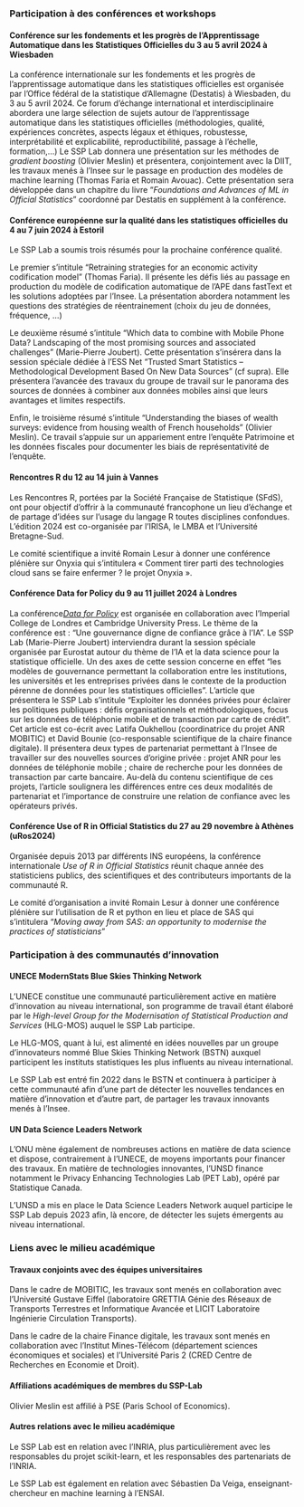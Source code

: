### Participation à des conférences et workshops

#### Conférence sur les fondements et les progrès de l'Apprentissage Automatique dans les Statistiques Officielles du 3 au 5 avril 2024 à Wiesbaden



La conférence internationale sur les fondements et les progrès de
l'apprentissage automatique dans les statistiques officielles est
organisée par l'Office fédéral de la statistique d'Allemagne (Destatis)
à Wiesbaden, du 3 au 5 avril 2024. Ce forum d'échange international et
interdisciplinaire abordera une large sélection de sujets autour de
l'apprentissage automatique dans les statistiques officielles
(méthodologies, qualité, expériences concrètes, aspects légaux et
éthiques, robustesse, interprétabilité et explicabilité,
reproductibilité, passage à l'échelle, formation,...) Le SSP Lab
donnera une présentation sur les méthodes de *gradient boosting*
(Olivier Meslin) et présentera, conjointement avec la DIIT, les travaux
menés à l'Insee sur le passage en production des modèles de machine
learning (Thomas Faria et Romain Avouac). Cette présentation sera
développée dans un chapitre du livre "*Foundations and Advances of ML
in Official Statistics*" coordonné par Destatis en supplément à la
conférence.



#### Conférence européenne sur la qualité dans les statistiques officielles du 4 au 7 juin 2024 à Estoril



Le SSP Lab a soumis trois résumés pour la prochaine conférence qualité.

Le premier s'intitule "Retraining strategies for an economic activity
codification model" (Thomas Faria). Il présente les défis liés au
passage en production du modèle de codification automatique de l'APE
dans fastText et les solutions adoptées par l'Insee. La présentation
abordera notamment les questions des stratégies de réentrainement (choix
du jeu de données, fréquence, ...)



Le deuxième résumé s'intitule "Which data to combine with Mobile Phone
Data? Landscaping of the most promising sources and associated
challenges" (Marie-Pierre Joubert). Cette présentation s'insérera dans
la session spéciale dédiée à l'ESS Net "Trusted Smart Statistics --
Methodological Development Based On New Data Sources" (cf supra). Elle
présentera l'avancée des travaux du groupe de travail sur le panorama
des sources de données à combiner aux données mobiles ainsi que leurs
avantages et limites respectifs.



Enfin, le troisième résumé s'intitule "Understanding the biases of
wealth surveys: evidence from housing wealth of French households"
(Olivier Meslin). Ce travail s'appuie sur un appariement entre l'enquête
Patrimoine et les données fiscales pour documenter les biais de
représentativité de l'enquête.



#### Rencontres R du 12 au 14 juin à Vannes



Les Rencontres R, portées par la Société Française de Statistique
(SFdS), ont pour objectif d'offrir à la communauté francophone un lieu
d'échange et de partage d'idées sur l'usage du langage R toutes
disciplines confondues. L'édition 2024 est co-organisée par l'IRISA, le
LMBA et l'Université Bretagne-Sud.



Le comité scientifique a invité Romain Lesur à donner une conférence
plénière sur Onyxia qui s'intitulera « Comment tirer parti des
technologies cloud sans se faire enfermer ? le projet Onyxia ».



#### Conférence Data for Policy du 9 au 11 juillet 2024 à Londres



La conférence[ ](https://dataforpolicy.org/data-for-policy-2024/)[*Data
for Policy*](https://dataforpolicy.org/data-for-policy-2024/) est
organisée en collaboration avec l'Imperial College de Londres et
Cambridge University Press. Le thème de la conférence est : "Une
gouvernance digne de confiance grâce à l'IA". Le SSP Lab (Marie-Pierre
Joubert) interviendra durant la session spéciale organisée par Eurostat
autour du thème de l'IA et la data science pour la statistique
officielle. Un des axes de cette session concerne en effet "les modèles
de gouvernance permettant la collaboration entre les institutions, les
universités et les entreprises privées dans le contexte de la production
pérenne de données pour les statistiques officielles". L'article que
présentera le SSP Lab s'intitule "Exploiter les données privées pour
éclairer les politiques publiques : défis organisationnels et
méthodologiques, focus sur les données de téléphonie mobile et de
transaction par carte de crédit". Cet article est co-écrit avec Latifa
Oukhellou (coordinatrice du projet ANR MOBITIC) et David Bounie
(co-responsable scientifique de la chaire finance digitale). Il
présentera deux types de partenariat permettant à l'Insee de travailler
sur des nouvelles sources d'origine privée : projet ANR pour les données
de téléphonie mobile ; chaire de recherche pour les données de
transaction par carte bancaire. Au-delà du contenu scientifique de ces
projets, l'article soulignera les différences entre ces deux modalités
de partenariat et l'importance de construire une relation de confiance
avec les opérateurs privés.



#### Conférence Use of R in Official Statistics du 27 au 29 novembre à Athènes (uRos2024)



Organisée depuis 2013 par différents INS européens, la conférence
internationale *Use of R in Official Statistics* réunit chaque année des
statisticiens publics, des scientifiques et des contributeurs importants
de la communauté R.



Le comité d'organisation a invité Romain Lesur à donner une conférence
plénière sur l'utilisation de R et python en lieu et place de SAS qui
s'intitulera "*Moving away from SAS: an opportunity to modernise the
practices of statisticians*"



###  Participation à des communautés d'innovation



#### UNECE ModernStats Blue Skies Thinking Network



L'UNECE constitue une communauté particulièrement active en matière
d'innovation au niveau international, son programme de travail étant
élaboré par le *High-level Group for the Modernisation of Statistical
Production and Services* (HLG-MOS) auquel le SSP Lab participe.

Le HLG-MOS, quant à lui, est alimenté en idées nouvelles par un groupe
d'innovateurs nommé Blue Skies Thinking Network (BSTN) auxquel
participent les instituts statistiques les plus influents au niveau
international.



Le SSP Lab est entré fin 2022 dans le BSTN et continuera à participer à
cette communauté afin d'une part de détecter les nouvelles tendances en
matière d'innovation et d'autre part, de partager les travaux innovants
menés à l'Insee.



#### UN Data Science Leaders Network


L'ONU mène également de nombreuses actions en matière de data science et
dispose, contrairement à l'UNECE, de moyens importants pour financer des
travaux. En matière de technologies innovantes, l'UNSD finance notamment
le Privacy Enhancing Technologies Lab (PET Lab), opéré par Statistique
Canada.



L'UNSD a mis en place le Data Science Leaders Network auquel participe
le SSP Lab depuis 2023 afin, là encore, de détecter les sujets émergents
au niveau international.



### Liens avec le milieu académique



#### Travaux conjoints avec des équipes universitaires



Dans le cadre de MOBITIC, les travaux sont menés en collaboration avec
l'Université Gustave Eiffel (laboratoire GRETTIA Génie des Réseaux de
Transports Terrestres et Informatique Avancée et LICIT Laboratoire
Ingénierie Circulation Transports).



Dans le cadre de la chaire Finance digitale, les travaux sont menés en
collaboration avec l'Institut Mines-Télécom (département sciences
économiques et sociales) et l'Université Paris 2 (CRED Centre de
Recherches en Economie et Droit).



#### Affiliations académiques de membres du SSP-Lab



Olivier Meslin est affilié à PSE (Paris School of Economics).



#### Autres relations avec le milieu académique

Le SSP Lab est en relation avec l'INRIA, plus particulièrement avec les
responsables du projet scikit-learn, et les responsables des
partenariats de l'INRIA.



Le SSP Lab est également en relation avec Sébastien Da Veiga,
enseignant-chercheur en machine learning à l'ENSAI.






